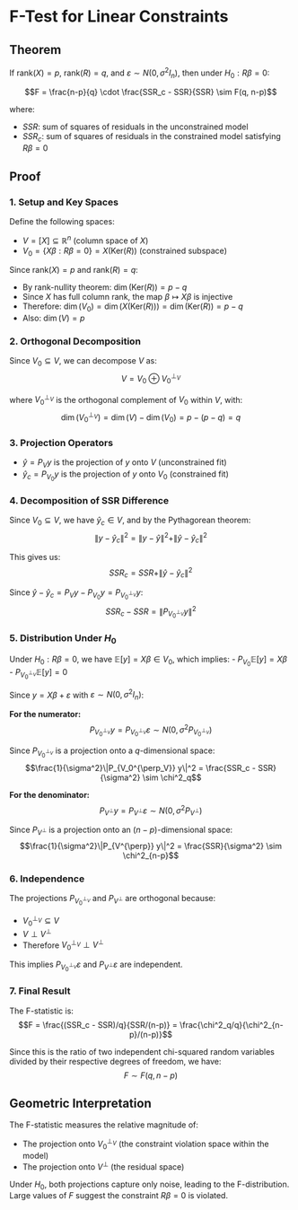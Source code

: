 # F-Test for Linear Constraints {#F-Test}

## Theorem
If $\text{rank}(X) = p$, $\text{rank}(R) = q$, and $\varepsilon \sim N(0, \sigma^2 I_n)$, then under $H_0: R\beta = 0$:

$$F = \frac{n-p}{q} \cdot \frac{SSR_c - SSR}{SSR} \sim F(q, n-p)$$

where:

- $SSR$: sum of squares of residuals in the unconstrained model
- $SSR_c$: sum of squares of residuals in the constrained model satisfying $R\beta = 0$

## Proof

### 1. Setup and Key Spaces

Define the following spaces:

- $V = [X] \subseteq \mathbb{R}^n$ (column space of $X$)
- $V_0 = \{X\beta : R\beta = 0\} = X(\text{Ker}(R))$ (constrained subspace)

Since $\text{rank}(X) = p$ and $\text{rank}(R) = q$:

- By rank-nullity theorem: $\dim(\text{Ker}(R)) = p - q$
- Since $X$ has full column rank, the map $\beta \mapsto X\beta$ is injective
- Therefore: $\dim(V_0) = \dim(X(\text{Ker}(R))) = \dim(\text{Ker}(R)) = p - q$
- Also: $\dim(V) = p$

### 2. Orthogonal Decomposition

Since $V_0 \subseteq V$, we can decompose $V$ as:
$$V = V_0 \oplus V_0^{\perp_V}$$

where $V_0^{\perp_V}$ is the orthogonal complement of $V_0$ within $V$, with:
$$\dim(V_0^{\perp_V}) = \dim(V) - \dim(V_0) = p - (p-q) = q$$

### 3. Projection Operators

- $\hat{y} = P_V y$ is the projection of $y$ onto $V$ (unconstrained fit)
- $\hat{y}_c = P_{V_0} y$ is the projection of $y$ onto $V_0$ (constrained fit)

### 4. Decomposition of SSR Difference

Since $V_0 \subseteq V$, we have $\hat{y}_c \in V$, and by the Pythagorean theorem:
$$\|y - \hat{y}_c\|^2 = \|y - \hat{y}\|^2 + \|\hat{y} - \hat{y}_c\|^2$$

This gives us:
$$SSR_c = SSR + \|\hat{y} - \hat{y}_c\|^2$$

Since $\hat{y} - \hat{y}_c = P_V y - P_{V_0} y = P_{V_0^{\perp_V}} y$:
$$SSR_c - SSR = \|P_{V_0^{\perp_V}} y\|^2$$

### 5. Distribution Under $H_0$

Under $H_0: R\beta = 0$, we have $\mathbb{E}[y] = X\beta \in V_0$, which implies:
- $P_{V_0} \mathbb{E}[y] = X\beta$
- $P_{V_0^{\perp_V}} \mathbb{E}[y] = 0$

Since $y = X\beta + \varepsilon$ with $\varepsilon \sim N(0, \sigma^2 I_n)$:

**For the numerator:**
$$P_{V_0^{\perp_V}} y = P_{V_0^{\perp_V}} \varepsilon \sim N(0, \sigma^2 P_{V_0^{\perp_V}})$$

Since $P_{V_0^{\perp_V}}$ is a projection onto a $q$-dimensional space:
$$\frac{1}{\sigma^2}\|P_{V_0^{\perp_V}} y\|^2 = \frac{SSR_c - SSR}{\sigma^2} \sim \chi^2_q$$

**For the denominator:**
$$P_{V^{\perp}} y = P_{V^{\perp}} \varepsilon \sim N(0, \sigma^2 P_{V^{\perp}})$$

Since $P_{V^{\perp}}$ is a projection onto an $(n-p)$-dimensional space:
$$\frac{1}{\sigma^2}\|P_{V^{\perp}} y\|^2 = \frac{SSR}{\sigma^2} \sim \chi^2_{n-p}$$

### 6. Independence

The projections $P_{V_0^{\perp_V}}$ and $P_{V^{\perp}}$ are orthogonal because:

- $V_0^{\perp_V} \subseteq V$
- $V \perp V^{\perp}$
- Therefore $V_0^{\perp_V} \perp V^{\perp}$

This implies $P_{V_0^{\perp_V}} \varepsilon$ and $P_{V^{\perp}} \varepsilon$ are independent.

### 7. Final Result

The F-statistic is:
$$F = \frac{(SSR_c - SSR)/q}{SSR/(n-p)} = \frac{\chi^2_q/q}{\chi^2_{n-p}/(n-p)}$$

Since this is the ratio of two independent chi-squared random variables divided by their respective degrees of freedom, we have:
$$F \sim F(q, n-p)$$

## Geometric Interpretation

The F-statistic measures the relative magnitude of:

- The projection onto $V_0^{\perp_V}$ (the constraint violation space within the model)
- The projection onto $V^{\perp}$ (the residual space)

Under $H_0$, both projections capture only noise, leading to the F-distribution. Large values of $F$ suggest the constraint $R\beta = 0$ is violated.